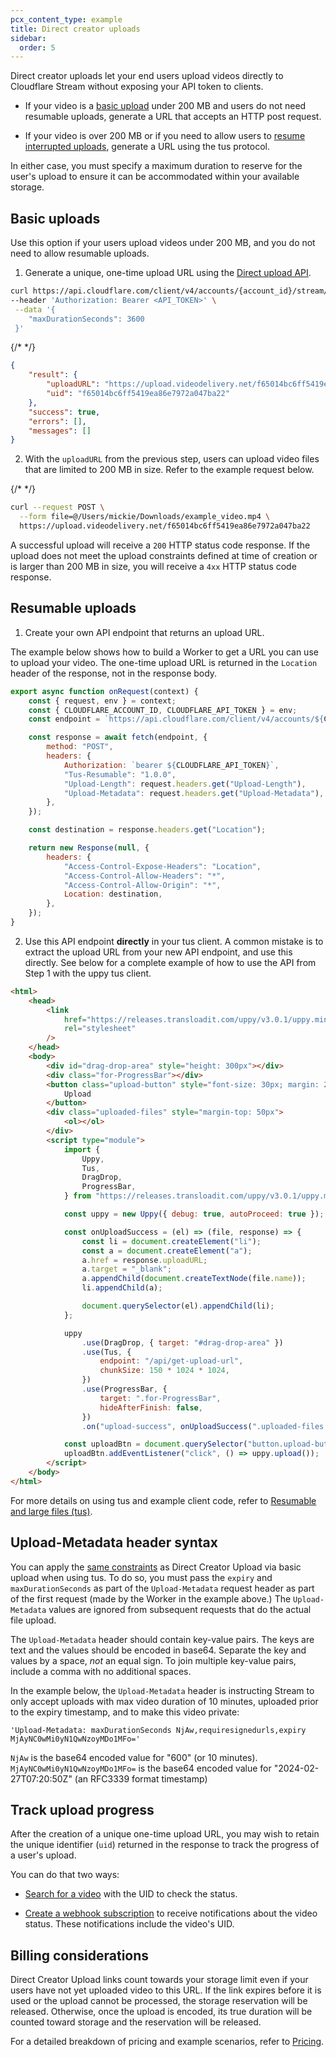 ```yaml
---
pcx_content_type: example
title: Direct creator uploads
sidebar:
  order: 5
---
```


Direct creator uploads let your end users upload videos directly to Cloudflare Stream without exposing your API token to clients.

- If your video is a [basic upload](/stream/uploading-videos/direct-creator-uploads/#basic-uploads) under 200 MB and users do not need resumable uploads, generate a URL that accepts an HTTP post request.

- If your video is over 200 MB or if you need to allow users to [resume interrupted uploads](/stream/uploading-videos/direct-creator-uploads/#resumable-uploads), generate a URL using the tus protocol.

In either case, you must specify a maximum duration to reserve for the user's upload to ensure it can be accommodated within your available storage.

## Basic uploads

Use this option if your users upload videos under 200 MB, and you do not need to allow resumable uploads.

1. Generate a unique, one-time upload URL using the [Direct upload API](/api/resources/stream/subresources/direct_upload/methods/create/).

```sh title="Generate upload"
curl https://api.cloudflare.com/client/v4/accounts/{account_id}/stream/direct_upload \
--header 'Authorization: Bearer <API_TOKEN>' \
 --data '{
    "maxDurationSeconds": 3600
 }'
```

{/* <!-- videodelivery.net is correct domain. See STREAM-4364 --> */}

```json output {3}
{
	"result": {
		"uploadURL": "https://upload.videodelivery.net/f65014bc6ff5419ea86e7972a047ba22",
		"uid": "f65014bc6ff5419ea86e7972a047ba22"
	},
	"success": true,
	"errors": [],
	"messages": []
}
```

2. With the `uploadURL` from the previous step, users can upload video files that are limited to 200 MB in size. Refer to the example request below.

{/* <!-- videodelivery.net is correct domain. See STREAM-4364 --> */}

```bash {3} title="Upload a video to the unique one-time upload URL"
curl --request POST \
  --form file=@/Users/mickie/Downloads/example_video.mp4 \
  https://upload.videodelivery.net/f65014bc6ff5419ea86e7972a047ba22
```

A successful upload will receive a `200` HTTP status code response. If the upload does not meet
the upload constraints defined at time of creation or is larger than 200 MB in size, you will receive a `4xx` HTTP status code response.

## Resumable uploads

1. Create your own API endpoint that returns an upload URL.

The example below shows how to build a Worker to get a URL you can use to upload your video. The one-time upload URL is returned in the `Location` header of the response, not in the response body.

```javascript {23} title="Example API endpoint"
export async function onRequest(context) {
	const { request, env } = context;
	const { CLOUDFLARE_ACCOUNT_ID, CLOUDFLARE_API_TOKEN } = env;
	const endpoint = `https://api.cloudflare.com/client/v4/accounts/${CLOUDFLARE_ACCOUNT_ID}/stream?direct_user=true`;

	const response = await fetch(endpoint, {
		method: "POST",
		headers: {
			Authorization: `bearer ${CLOUDFLARE_API_TOKEN}`,
			"Tus-Resumable": "1.0.0",
			"Upload-Length": request.headers.get("Upload-Length"),
			"Upload-Metadata": request.headers.get("Upload-Metadata"),
		},
	});

	const destination = response.headers.get("Location");

	return new Response(null, {
		headers: {
			"Access-Control-Expose-Headers": "Location",
			"Access-Control-Allow-Headers": "*",
			"Access-Control-Allow-Origin": "*",
			Location: destination,
		},
	});
}
```

2. Use this API endpoint **directly** in your tus client. A common mistake is to extract the upload URL from your new API endpoint, and use this directly. See below for a complete example of how to use the API from Step 1 with the uppy tus client.

```html {35} title="Upload a video using the uppy tus client"
<html>
	<head>
		<link
			href="https://releases.transloadit.com/uppy/v3.0.1/uppy.min.css"
			rel="stylesheet"
		/>
	</head>
	<body>
		<div id="drag-drop-area" style="height: 300px"></div>
		<div class="for-ProgressBar"></div>
		<button class="upload-button" style="font-size: 30px; margin: 20px">
			Upload
		</button>
		<div class="uploaded-files" style="margin-top: 50px">
			<ol></ol>
		</div>
		<script type="module">
			import {
				Uppy,
				Tus,
				DragDrop,
				ProgressBar,
			} from "https://releases.transloadit.com/uppy/v3.0.1/uppy.min.mjs";

			const uppy = new Uppy({ debug: true, autoProceed: true });

			const onUploadSuccess = (el) => (file, response) => {
				const li = document.createElement("li");
				const a = document.createElement("a");
				a.href = response.uploadURL;
				a.target = "_blank";
				a.appendChild(document.createTextNode(file.name));
				li.appendChild(a);

				document.querySelector(el).appendChild(li);
			};

			uppy
				.use(DragDrop, { target: "#drag-drop-area" })
				.use(Tus, {
					endpoint: "/api/get-upload-url",
					chunkSize: 150 * 1024 * 1024,
				})
				.use(ProgressBar, {
					target: ".for-ProgressBar",
					hideAfterFinish: false,
				})
				.on("upload-success", onUploadSuccess(".uploaded-files ol"));

			const uploadBtn = document.querySelector("button.upload-button");
			uploadBtn.addEventListener("click", () => uppy.upload());
		</script>
	</body>
</html>
```

For more details on using tus and example client code, refer to [Resumable and large files (tus)](/stream/uploading-videos/resumable-uploads/).

## Upload-Metadata header syntax

You can apply the [same constraints](/api/resources/stream/subresources/direct_upload/methods/create/) as Direct Creator Upload via basic upload when using tus. To do so, you must pass the `expiry` and `maxDurationSeconds` as part of the `Upload-Metadata` request header as part of the first request (made by the Worker in the example above.) The `Upload-Metadata` values are ignored from subsequent requests that do the actual file upload.

The `Upload-Metadata` header should contain key-value pairs. The keys are text and the values should be encoded in base64. Separate the key and values by a space, _not_ an equal sign. To join multiple key-value pairs, include a comma with no additional spaces.

In the example below, the `Upload-Metadata` header is instructing Stream to only accept uploads with max video duration of 10 minutes, uploaded prior to the expiry timestamp, and to make this video private:

`'Upload-Metadata: maxDurationSeconds NjAw,requiresignedurls,expiry MjAyNC0wMi0yN1QwNzoyMDo1MFo='`

`NjAw` is the base64 encoded value for "600" (or 10 minutes).
`MjAyNC0wMi0yN1QwNzoyMDo1MFo=` is the base64 encoded value for "2024-02-27T07:20:50Z" (an RFC3339 format timestamp)

## Track upload progress

After the creation of a unique one-time upload URL, you may wish to retain the unique identifier (`uid`) returned in the response to track the progress of a user's upload.

You can do that two ways:

- [Search for a video](/stream/manage-video-library/searching/) with the UID to check the status.

- [Create a webhook subscription](/stream/manage-video-library/using-webhooks/) to receive notifications about the video status. These notifications include the video's UID.

## Billing considerations

Direct Creator Upload links count towards your storage limit even if your users have not yet uploaded video to this URL. If the link expires before it is used or the upload cannot be processed, the storage reservation will be released. Otherwise, once the upload is encoded, its true duration will be counted toward storage and the reservation will be released.

For a detailed breakdown of pricing and example scenarios, refer to [Pricing](/stream/pricing/).
